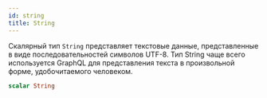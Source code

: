 ```yaml
---
id: string
title: String
---
```



Скалярный тип `String` представляет текстовые данные, представленные в виде последовательностей символов UTF-8. Тип String чаще всего используется GraphQL для представления текста в произвольной форме, удобочитаемого человеком.

```graphql
scalar String
```




